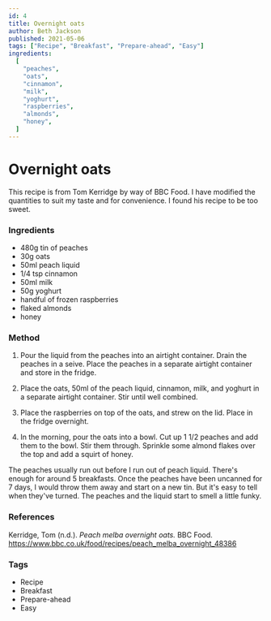 ```yaml
---
id: 4
title: Overnight oats
author: Beth Jackson
published: 2021-05-06
tags: ["Recipe", "Breakfast", "Prepare-ahead", "Easy"]
ingredients:
  [
    "peaches",
    "oats",
    "cinnamon",
    "milk",
    "yoghurt",
    "raspberries",
    "almonds",
    "honey",
  ]
---
```


# Overnight oats

This recipe is from Tom Kerridge by way of BBC Food. I have modified the quantities to suit my taste and for convenience. I found his recipe to be too sweet.

### Ingredients

- 480g tin of peaches
- 30g oats
- 50ml peach liquid
- 1/4 tsp cinnamon
- 50ml milk
- 50g yoghurt
- handful of frozen raspberries
- flaked almonds
- honey

### Method

1. Pour the liquid from the peaches into an airtight container. Drain the peaches in a seive. Place the peaches in a separate airtight container and store in the fridge.

2. Place the oats, 50ml of the peach liquid, cinnamon, milk, and yoghurt in a separate airtight container. Stir until well combined.

3. Place the raspberries on top of the oats, and strew on the lid. Place in the fridge overnight.

4. In the morning, pour the oats into a bowl. Cut up 1 1/2 peaches and add them to the bowl. Stir them through. Sprinkle some almond flakes over the top and add a squirt of honey.

The peaches usually run out before I run out of peach liquid. There's enough for around 5 breakfasts. Once the peaches have been uncanned for 7 days, I would throw them away and start on a new tin. But it's easy to tell when they've turned. The peaches and the liquid start to smell a little funky.

### References

Kerridge, Tom (n.d.). _Peach melba overnight oats._ BBC Food. https://www.bbc.co.uk/food/recipes/peach_melba_overnight_48386

### Tags

- Recipe
- Breakfast
- Prepare-ahead
- Easy
